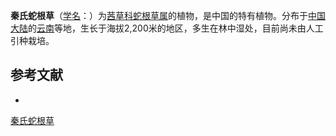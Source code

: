 {{Speciesbox
| name = 秦氏蛇根草
| status = 
| status_system = 
| image =
| genus = Ophiorrhiza
| species = chingii
| authority = H. S. Lo
}}

'''秦氏蛇根草'''（[[学名|学名]]：{{lang|la|''Ophiorrhiza chingii''}}）为[[茜草科|茜草科]][[蛇根草属|蛇根草属]]的植物，是中国的特有植物。分布于[[中国大陆|中国大陆]]的[[云南|云南]]等地，生长于海拔2,200米的地区，多生在林中湿处，目前尚未由人工引种栽培。

== 参考文献 ==
<div class="references-small">
* {{cite web| url =http://www.bioinfo.cn/db05/KmzwSpecies.php?action=view&id=19954| title =秦氏蛇根草| work =《中国高等植物数据库全库》| publisher =中国科学院微生物研究所| author =昆明植物研究所| accessdate =2009-02-25| deadurl =yes| archiveurl =https://web.archive.org/web/20160305034417/http://www.bioinfo.cn/db05/KmzwSpecies.php?action=view&id=19954| archivedate =2016-03-05}}
</div>
{{Taxonbar|from=Q15230744}}

[[Category:蛇根草属|秦氏蛇根草]]


{{植物小作品}}